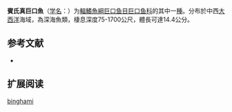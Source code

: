 {{Speciesbox
| name = 賓氏真巨口魚
| status = NE
| status_system = IUCN3.1
| image = 
| genus = Eustomias
| species = binghami
| authority = [[Parr|Parr]], 1927
| synonyms = *''Eustomias frondosus''<br /><small>Regan & Trewavas, 1930</small>
}}

'''賓氏真巨口魚'''（[[学名|学名]]：{{lang|la|''Eustomias binghami''}}）为[[輻鰭魚綱|輻鰭魚綱]][[巨口鱼目|巨口鱼目]][[巨口鱼科|巨口鱼科]]的其中一[[種|種]]。分布於中西[[大西洋|大西洋]]海域，為深海魚類，棲息深度75-1700公尺，體長可達14.4公分。

== 参考文献 ==
{{refbegin}}
*{{FishBase_species|genus=Eustomias|species=binghami|year=2012|month=2}}
{{refend}}

== 扩展阅读 ==
{{refbegin}}
{{wikispecies-inline|Eustomias binghami|賓氏真巨口魚}}
{{refend}}
{{Taxonbar|from=Q1107830}}

[[Category:真巨口鱼属|binghami]]